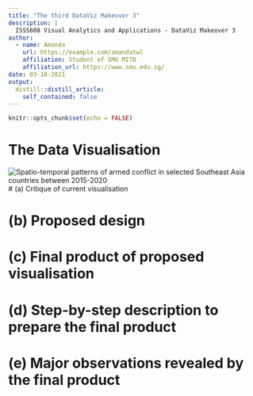 ```yaml
---
title: "The third DataViz Makeover 3"
description: |
  ISSS608 Visual Analytics and Applications - DataViz Makeover 3
author:
  - name: Amanda
    url: https://example.com/amandatwl
    affiliation: Student of SMU MITB
    affiliation_url: https://www.smu.edu.sg/
date: 03-10-2021
output:
  distill::distill_article:
    self_contained: false
---
```


```r
knitr::opts_chunk$set(echo = FALSE)
```

# The Data Visualisation

![Spatio-temporal patterns of armed conflict in selected Southeast Asia countries between 2015-2020](images/TheDataViz.jpg)
# (a) Critique of current visualisation



# (b) Proposed design



# (c) Final product of proposed visualisation



# (d) Step-by-step description to prepare the final product



# (e) Major observations revealed by the final product


